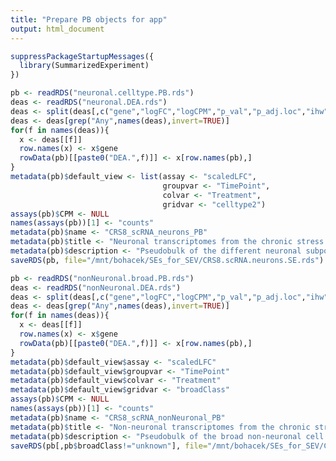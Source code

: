 ```yaml
---
title: "Prepare PB objects for app"
output: html_document
---
```


```r
suppressPackageStartupMessages({
  library(SummarizedExperiment)
})
```

```r
pb <- readRDS("neuronal.celltype.PB.rds")
deas <- readRDS("neuronal.DEA.rds")
deas <- split(deas[,c("gene","logFC","logCPM","p_val","p_adj.loc","ihw")], paste(deas$cluster_id, deas$Comparison, sep="."))
deas <- deas[grep("Any",names(deas),invert=TRUE)]
for(f in names(deas)){
  x <- deas[[f]]
  row.names(x) <- x$gene
  rowData(pb)[[paste0("DEA.",f)]] <- x[row.names(pb),]
}
metadata(pb)$default_view <- list(assay <- "scaledLFC",
                                  groupvar <- "TimePoint",
                                  colvar <- "Treatment",
                                  gridvar <- "celltype2")
assays(pb)$CPM <- NULL
names(assays(pb))[1] <- "counts"
metadata(pb)$name <- "CRS8_scRNA_neurons_PB"
metadata(pb)$title <- "Neuronal transcriptomes from the chronic stress multiomic"
metadata(pb)$description <- "Pseudobulk of the different neuronal subpopulations in the single-cell RNA from Rebecca's chronic stress multi-omic time-course dataset (CRS8)."
saveRDS(pb, file="/mnt/bohacek/SEs_for_SEV/CRS8.scRNA.neurons.SE.rds")
```

```r
pb <- readRDS("nonNeuronal.broad.PB.rds")
deas <- readRDS("nonNeuronal.DEA.rds")
deas <- split(deas[,c("gene","logFC","logCPM","p_val","p_adj.loc","ihw")], paste(deas$cluster_id, deas$Comparison, sep="."))
deas <- deas[grep("Any",names(deas),invert=TRUE)]
for(f in names(deas)){
  x <- deas[[f]]
  row.names(x) <- x$gene
  rowData(pb)[[paste0("DEA.",f)]] <- x[row.names(pb),]
}
metadata(pb)$default_view$assay <- "scaledLFC"
metadata(pb)$default_view$groupvar <- "TimePoint"
metadata(pb)$default_view$colvar <- "Treatment"
metadata(pb)$default_view$gridvar <- "broadClass"
assays(pb)$CPM <- NULL
names(assays(pb))[1] <- "counts"
metadata(pb)$name <- "CRS8_scRNA_nonNeuronal_PB"
metadata(pb)$title <- "Non-neuronal transcriptomes from the chronic stress multiomic"
metadata(pb)$description <- "Pseudobulk of the broad non-neuronal cell classes in the single-cell RNA from Rebecca's chronic stress multi-omic time-course dataset (CRS8)."
saveRDS(pb[,pb$broadClass!="unknown"], file="/mnt/bohacek/SEs_for_SEV/CRS8.scRNA.nonNeurons.SE.rds")
```

	


